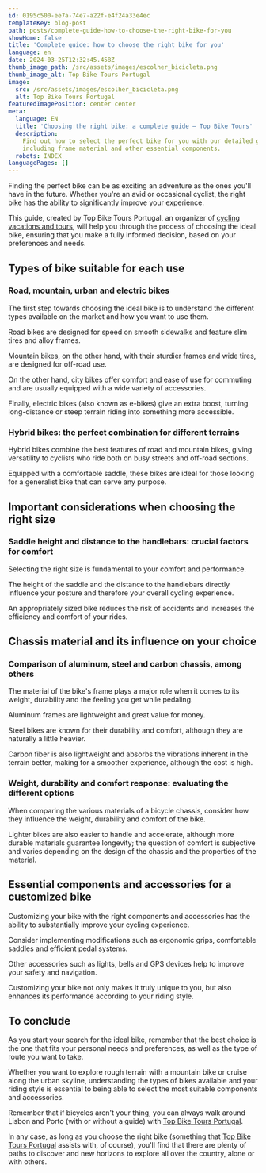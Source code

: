 ```yaml
---
id: 0195c500-ee7a-74e7-a22f-e4f24a33e4ec
templateKey: blog-post
path: posts/complete-guide-how-to-choose-the-right-bike-for-you
showHome: false
title: 'Complete guide: how to choose the right bike for you'
language: en
date: 2024-03-25T12:32:45.458Z
thumb_image_path: /src/assets/images/escolher_bicicleta.png
thumb_image_alt: Top Bike Tours Portugal
image:
  src: /src/assets/images/escolher_bicicleta.png
  alt: Top Bike Tours Portugal
featuredImagePosition: center center
meta:
  language: EN
  title: 'Choosing the right bike: a complete guide – Top Bike Tours'
  description:
    Find out how to select the perfect bike for you with our detailed guide,
    including frame material and other essential components.
  robots: INDEX
languagePages: []
---
```


Finding the perfect bike can be as exciting an adventure as the ones you'll have
in the future. Whether you're an avid or occasional cyclist, the right bike has
the ability to significantly improve your experience.

This guide, created by Top Bike Tours Portugal, an organizer of
[cycling vacations and tours](https://topbiketoursportugal.com/), will help you
through the process of choosing the ideal bike, ensuring that you make a fully
informed decision, based on your preferences and needs.

## Types of bike suitable for each use

### Road, mountain, urban and electric bikes

The first step towards choosing the ideal bike is to understand the different
types available on the market and how you want to use them.

Road bikes are designed for speed on smooth sidewalks and feature slim tires and
alloy frames.

Mountain bikes, on the other hand, with their sturdier frames and wide tires,
are designed for off-road use.

On the other hand, city bikes offer comfort and ease of use for commuting and
are usually equipped with a wide variety of accessories.

Finally, electric bikes (also known as e-bikes) give an extra boost, turning
long-distance or steep terrain riding into something more accessible.

### Hybrid bikes: the perfect combination for different terrains

Hybrid bikes combine the best features of road and mountain bikes, giving
versatility to cyclists who ride both on busy streets and off-road sections.

Equipped with a comfortable saddle, these bikes are ideal for those looking for
a generalist bike that can serve any purpose.

## Important considerations when choosing the right size

### Saddle height and distance to the handlebars: crucial factors for comfort

Selecting the right size is fundamental to your comfort and performance.

The height of the saddle and the distance to the handlebars directly influence
your posture and therefore your overall cycling experience.

An appropriately sized bike reduces the risk of accidents and increases the
efficiency and comfort of your rides.

## Chassis material and its influence on your choice

### Comparison of aluminum, steel and carbon chassis, among others

The material of the bike's frame plays a major role when it comes to its weight,
durability and the feeling you get while pedaling.

Aluminum frames are lightweight and great value for money.

Steel bikes are known for their durability and comfort, although they are
naturally a little heavier.

Carbon fiber is also lightweight and absorbs the vibrations inherent in the
terrain better, making for a smoother experience, although the cost is high.

### Weight, durability and comfort response: evaluating the different options

When comparing the various materials of a bicycle chassis, consider how they
influence the weight, durability and comfort of the bike.

Lighter bikes are also easier to handle and accelerate, although more durable
materials guarantee longevity; the question of comfort is subjective and varies
depending on the design of the chassis and the properties of the material.

## Essential components and accessories for a customized bike

Customizing your bike with the right components and accessories has the ability
to substantially improve your cycling experience.

Consider implementing modifications such as ergonomic grips, comfortable saddles
and efficient pedal systems.

Other accessories such as lights, bells and GPS devices help to improve your
safety and navigation.

Customizing your bike not only makes it truly unique to you, but also enhances
its performance according to your riding style.

## To conclude

As you start your search for the ideal bike, remember that the best choice is
the one that fits your personal needs and preferences, as well as the type of
route you want to take.

Whether you want to explore rough terrain with a mountain bike or cruise along
the urban skyline, understanding the types of bikes available and your riding
style is essential to being able to select the most suitable components and
accessories.

Remember that if bicycles aren't your thing, you can always walk around Lisbon
and Porto (with or without a guide) with
[Top Bike Tours Portugal](https://topwalkingtoursportugal.com/).

In any case, as long as you choose the right bike (something that
[Top Bike Tours Portugal](https://topwalkingtoursportugal.com/pt/) assists with,
of course), you'll find that there are plenty of paths to discover and new
horizons to explore all over the country, alone or with others.
